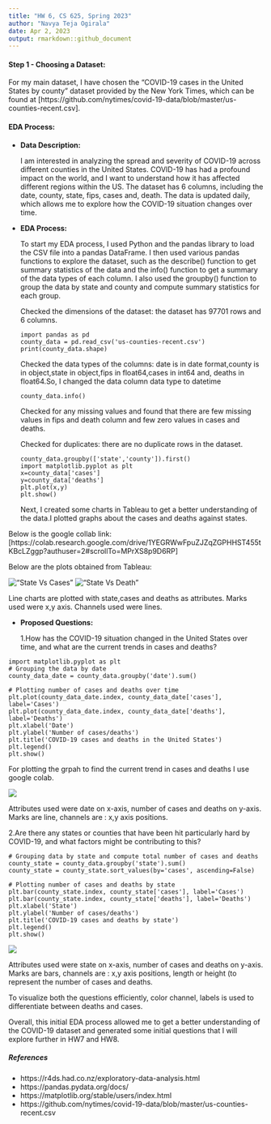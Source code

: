 ```yaml
---
title: "HW 6, CS 625, Spring 2023"
author: "Navya Teja Ogirala"
date: Apr 2, 2023
output: rmarkdown::github_document
---
```


#### Step 1 - Choosing a Dataset: 

For my main dataset, I have chosen the "COVID-19 cases in the United States by county" dataset provided by the New York Times, which can be found at [https://github.com/nytimes/covid-19-data/blob/master/us-counties-recent.csv].

#### EDA Process:

* **Data Description:**

  I am interested in analyzing the spread and severity of COVID-19 across different counties in the United States. COVID-19 has had a profound impact on the world, and I want to understand how it has affected different regions within the US. The dataset has 6 columns, including the date, county, state, fips, cases and, death. The data is updated daily, which allows me to explore how the COVID-19 situation changes over time.

* **EDA Process:**

  To start my EDA process, I used Python and the pandas library to load the CSV file into a pandas DataFrame. I then used various pandas functions to explore the dataset, such as the describe() function to get summary statistics of the data and the info() function to get a summary of the data types of each column. I also used the groupby() function to group the data by state and county and compute summary statistics for each group.

  Checked the dimensions of the dataset: the dataset has 97701 rows and 6 columns.
  
  ```
  import pandas as pd
county_data = pd.read_csv('us-counties-recent.csv')
print(county_data.shape)
```
  Checked the data types of the columns: date is in  date format,county is in object,state in object,fips in float64,cases in int64 and, deaths in float64.So, I changed the data column data type to datetime
  
  ```
  county_data.info()
  ```
  Checked for any missing values and found that there are few missing values in fips and death column and few zero values in cases and deaths.
  
  Checked for duplicates: there are no duplicate rows in the dataset.
  
  ```
  county_data.groupby(['state','county']).first()
  import matplotlib.pyplot as plt
  x=county_data['cases']
  y=county_data['deaths']
  plt.plot(x,y)
  plt.show()
  ```
Next, I created some charts in Tableau to get a better understanding of the data.I plotted graphs about the cases and deaths against states.

Below is the google collab link:[https://colab.research.google.com/drive/1YEGRWwFpuZJZqZGPHHST455tKBcLZggp?authuser=2#scrollTo=MPrXS8p9D6RP]

Below are the plots obtained from Tableau:

!["State Vs Cases"](st vs css.png)
!["State Vs Death"](st vs dth.png)

Line charts are plotted with state,cases and deaths as attributes. Marks used were x,y axis. Channels used were lines.

* **Proposed Questions:**

  1.How has the COVID-19 situation changed in the United States over time, and what are the current trends in cases and deaths?
  
```
import matplotlib.pyplot as plt
# Grouping the data by date
county_data_date = county_data.groupby('date').sum()

# Plotting number of cases and deaths over time
plt.plot(county_data_date.index, county_data_date['cases'], label='Cases')
plt.plot(county_data_date.index, county_data_date['deaths'], label='Deaths')
plt.xlabel('Date')
plt.ylabel('Number of cases/deaths')
plt.title('COVID-19 cases and deaths in the United States')
plt.legend()
plt.show()
```
For plotting the grpah to find the current trend in cases and deaths I use google colab.

![](1.png)

Attributes used were date on x-axis, number of cases and deaths on y-axis. Marks are line, channels are : x,y axis positions.

  2.Are there any states or counties that have been hit particularly hard by COVID-19, and what factors might be contributing to this?
  
  
```
# Grouping data by state and compute total number of cases and deaths
county_state = county_data.groupby('state').sum()
county_state = county_state.sort_values(by='cases', ascending=False)

# Plotting number of cases and deaths by state
plt.bar(county_state.index, county_state['cases'], label='Cases')
plt.bar(county_state.index, county_state['deaths'], label='Deaths')
plt.xlabel('State')
plt.ylabel('Number of cases/deaths')
plt.title('COVID-19 cases and deaths by state')
plt.legend()
plt.show()
```
![](2.png)

Attributes used were state on x-axis, number of cases and deaths on y-axis. Marks are bars, channels are : x,y axis positions, length or height (to represent the number of cases and deaths. 

  To visualize both the questions efficiently, color channel, labels is used to differentiate between deaths and cases.
  
Overall, this initial EDA process allowed me to get a better understanding of the COVID-19 dataset and generated some initial questions that I will explore further in HW7 and HW8.

##### References

* https://r4ds.had.co.nz/exploratory-data-analysis.html
* https://pandas.pydata.org/docs/
* https://matplotlib.org/stable/users/index.html
* https://github.com/nytimes/covid-19-data/blob/master/us-counties-recent.csv